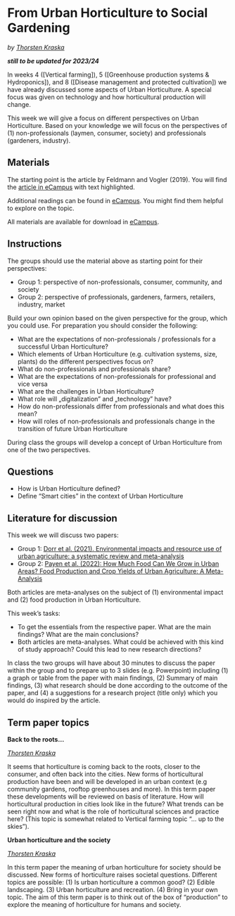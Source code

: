 # From Urban Horticulture to Social Gardening {#urban_hort}
*by [Thorsten Kraska](http://www.hortibonn.de/author/dr.-thorsten-kraska/)*

***still to be updated for 2023/24***

In weeks 4 ([Vertical farming]), 5 ([Greenhouse production systems & Hydroponics]), and 8 ([Disease management and protected cultivation]) we have already discussed some aspects of Urban Horticulture. A special focus was given on technology and how horticultural production will change.

This week we will give a focus on different perspectives on Urban Horticulture. Based on your knowledge we will focus on the perspectives of (1) non-professionals (laymen, consumer, society) and professionals (gardeners, industry).

## Materials {#urban_hort_materials}

The starting point is the article by Feldmann and Vogler (2019). You will find the [article in eCampus](https://ecampus.uni-bonn.de/goto_ecampus_file_2866702_download.html) with text highlighted.

Additional readings can be found in [eCampus](https://ecampus.uni-bonn.de/goto_ecampus_fold_2866704.html). You might find them helpful to explore on the topic.

All materials are available for download in [eCampus](https://ecampus.uni-bonn.de/goto_ecampus_fold_2866698.html).

## Instructions

The groups should use the material above as starting point for their perspectives:

-   Group 1: perspective of non-professionals, consumer, community, and society
-   Group 2: perspective of professionals, gardeners, farmers, retailers, industry, market

Build your own opinion based on the given perspective for the group, which you could use. For preparation you should consider the following:

-   What are the expectations of non-professionals / professionals for a successful Urban Horticulture?
-   Which elements of Urban Horticulture (e.g. cultivation systems, size, plants) do the different perspectives focus on?
-   What do non-professionals and professionals share?
-   What are the expectations of non-professionals for professional and vice versa
-   What are the challenges in Urban Horticulture?
-   What role will „digitalization" and „technology" have?
-   How do non-professionals differ from professionals and what does this mean?
-   How will roles of non-professionals and professionals change in the transition of future Urban Horticulture

During class the groups will develop a concept of Urban Horticulture from one of the two perspectives.

## Questions

-   How is Urban Horticulture defined?
-   Define "Smart cities" in the context of Urban Horticulture

## Literature for discussion

This week we will discuss two papers:

-   Group 1: [Dorr et al. (2021). Environmental impacts and resource use of urban agriculture: a systematic review and meta-analysis](https://ecampus.uni-bonn.de/goto_ecampus_file_2866761_download.html)
-   Group 2: [Payen et al. (2022): How Much Food Can We Grow in Urban Areas? Food Production and Crop Yields of Urban Agriculture: A Meta-Analysis](https://ecampus.uni-bonn.de/goto_ecampus_file_3215874_download.html)

Both articles are meta-analyses on the subject of (1) environmental impact and (2) food production in Urban Horticulture.

This week's tasks:

-   To get the essentials from the respective paper. What are the main findings? What are the main conclusions?
-   Both articles are meta-analyses. What could be achieved with this kind of study approach? Could this lead to new research directions?

In class the two groups will have about 30 minutes to discuss the paper within the group and to prepare up to 3 slides (e.g. Powerpoint) including (1) a graph or table from the paper with main findings, (2) Summary of main findings, (3) what research should be done according to the outcome of the paper, and (4) a suggestions for a research project (title only) which you would do inspired by the article.

## Term paper topics {#urban_hort_term_papers}

**Back to the roots...**

[*Thorsten Kraska*](http://www.hortibonn.de/author/dr.-thorsten-kraska/)

It seems that horticulture is coming back to the roots, closer to the consumer, and often back into the cities. New forms of horticultural production have been and will be developed in an urban context (e.g community gardens, rooftop greenhouses and more). In this term paper these developments will be reviewed on basis of literature. How will horticultural production in cities look like in the future? What trends can be seen right now and what is the role of horticultural sciences and practice here? (This topic is somewhat related to Vertical farming topic "... up to the skies").

**Urban horticulture and the society**

[*Thorsten Kraska*](http://www.hortibonn.de/author/dr.-thorsten-kraska/)

In this term paper the meaning of urban horticulture for society should be discussed. New forms of horticulture raises societal questions. Different topics are possible: (1) Is urban horticulture a common good? (2) Edible landscaping. (3) Urban horticulture and recreation. (4) Bring in your own topic. The aim of this term paper is to think out of the box of "production" to explore the meaning of horticulture for humans and society.
